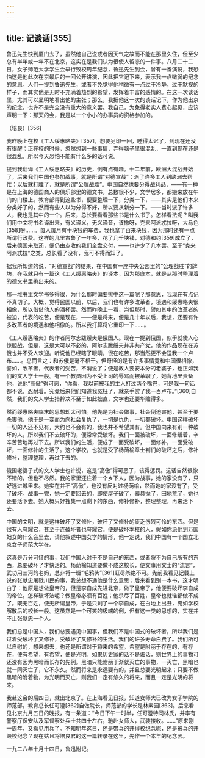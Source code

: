 ```yaml
---
---
---
```

title: 记谈话[355]
---




鲁迅先生快到厦门去了，虽然他自己说或者因天气之故而不能在那里久住，但至少总有半年或一年不在北京，这实在是我们认为很使人留恋的一件事。八月二十二日，女子师范大学学生会举行毁校周年纪念，鲁迅先生到会，曾有一番演说，我恐怕这是他此次在京最后的一回公开讲演，因此把它记下来，表示我一点微弱的纪念的意思。人们一提到鲁迅先生，或者不免觉得他稍微有一点过于冷静，过于默视的样子，而其实他是无时不充满着热烈的希望，发挥着丰富的感情的。在这一次谈话里，尤其可以显明地看出他的主张；那么，我把他这一次的谈话记下，作为他出京的纪念，也许不是完全没有重大的意义罢。我自己，为免得老实人费心起见，应该声明一下：那天的会，我是以一个小小的办事员的资格参加的。

（培良）[356]

我昨晚上在校《工人绥惠略夫》[357]，想要另印一回，睡得太迟了，到现在还没有很醒；正在校的时候，忽然想到一些事情，弄得脑子里很混乱，一直到现在还是很混乱，所以今天恐怕不能有什么多的话可说。

提到我翻译《工人绥惠略夫》的历史，倒有点有趣。十二年前，欧洲大混战开始了，后来我们中国也参加战事，就是所谓“对德宣战”；派了许多工人到欧洲去帮忙；以后就打胜了，就是所谓“公理战胜”。中国自然也要分得战利品，——有一种是在上海的德国商人的俱乐部里的德文书，总数很不少，文学居多，都搬来放在午门的门楼上。教育部得到这些书，便要整理一下，分类一下，——其实是他们本来分类好了的，然而有些人以为分得不好，所以要从新分一下。——当时派了许多人，我也是其中的一个。后来，总长要看看那些书是什么书了。怎样看法呢？叫我们用中文将书名译出来，有义译义，无义译音，该撒呀，克来阿派忒拉呀，大马色[358]呀……。每人每月有十块钱的车费，我也拿了百来块钱，因为那时还有一点所谓行政费。这样的几里古鲁了一年多，花了几千块钱，对德和约[359]成立了，后来德国来取还，便仍由点收的我们全盘交付，——也许少了几本罢。至于“克来阿派忒拉”之类，总长看了没有，我可不得而知了。

据我所知道的说，“对德宣战”的结果，在中国有一座中央公园里的“公理战胜”的牌坊，在我就只有一篇这《工人绥惠略夫》的译本，因为那底本，就是从那时整理着的德文书里挑出来的。

那一堆书里文学书多得很，为什么那时偏要挑中这一篇呢？那意思，我现在有点记不真切了。大概，觉得民国以前，以后，我们也有许多改革者，境遇和绥惠略夫很相像，所以借借他人的酒杯罢。然而昨晚上一看，岂但那时，譬如其中的改革者的被迫，代表的吃苦，便是现在，——便是将来，便是几十年以后，我想，还要有许多改革者的境遇和他相像的。所以我打算将它重印一下……。

《工人绥惠略夫》的作者阿尔志跋绥夫是俄国人。现在一提到俄国，似乎就使人心惊胆战。但是，这是大可以不必的，阿尔志跋绥夫并非共产党，他的作品现在在苏俄也并不受人欢迎。听说他已经瞎了眼睛，很在吃苦，那当然更不会送我一个卢布……。总而言之：和苏俄是毫不相干。但奇怪的是有许多事情竟和中国很相像，譬如，改革者，代表者的受苦，不消说了；便是教人要安本分的老婆子，也正如我们的文人学士一般。有一个教员因为不受上司的辱骂而被革职了，她背地里责备他，说他“高傲”得可恶，“你看，我以前被我的主人打过两个嘴巴，可是我一句话都不说，忍耐着。究竟后来他们知道我冤枉了，就亲手赏了我一百卢布。”[360]自然，我们的文人学士措辞决不至于如此拙直，文字也还要华赡得多。

然而绥惠略夫临末的思想却太可怕。他先是为社会做事，社会倒迫害他，甚至于要杀害他，他于是一变而为向社会复仇了，一切是仇仇，一切都破坏。中国这样破坏一切的人还不见有，大约也不会有的，我也并不希望其有。但中国向来有别一种破坏的人，所以我们不去破坏的，便常常受破坏。我们一面被破坏，一面修缮着，辛辛苦苦地再过下去。所以我们的生活，便成了一面受破坏，一面修补，一面受破坏，一面修补的生活了。这个学校，也就是受了杨荫榆章士钊们的破坏之后，修补修补，整理整理，再过下去的。

俄国老婆子式的文人学士也许说，这是“高傲”得可恶了，该得惩罚。这话自然很像不错的，但也不尽然。我的家里还住着一个乡下人，因为战事，她的家没有了，只好逃进城里来。她实在并不“高傲”，也没有反对过杨荫榆，然而她的家没有了，受了破坏。战事一完，她一定要回去的，即使屋子破了，器具抛了，田地荒了，她也还要活下去。她大概只好搜集一点剩下的东西，修补修补，整理整理，再来活下去。

中国的文明，就是这样破坏了又修补，破坏了又修补的疲乏伤残可怜的东西。但是很有人夸耀它，甚至于连破坏者也夸耀它。便是破坏本校的人，假如你派他到万国妇女的什么会里去，请他叙述中国女学的情形，他一定说，我们中国有一个国立北京女子师范大学在。

这真是万分可惜的事，我们中国人对于不是自己的东西，或者将不为自己所有的东西，总要破坏了才快活的。杨荫榆知道要做不成这校长，便文事用文士的“流言”，武功用三河的老妈，总非将一班“毛鸦头”[361]赶尽杀绝不可。先前我看见记载上说的张献忠屠戮川民的事，我总想不通他是什么意思；后来看到别一本书，这才明白了：他原是想做皇帝的，但是李自成先进北京，做了皇帝了，他便要破坏李自成的帝位。怎样破坏法呢？做皇帝必须有百姓；他杀尽了百姓，皇帝也就谁都做不成了。既无百姓，便无所谓皇帝，于是只剩了一个李自成，在白地上出丑，宛如学校解散后的校长一般。这虽然是一个可笑的极端的例，但有这一类的思想的，实在并不止张献忠一个人。

我们总是中国人，我们总要遇见中国事，但我们不是中国式的破坏者，所以我们是过着受破坏了又修补，受破坏了又修补的生活。我们的许多寿命白费了。我们所可以自慰的，想来想去，也还是所谓对于将来的希望。希望是附丽于存在的，有存在，便有希望，有希望，便是光明。如果历史家的话不是诳话，则世界上的事物可还没有因为黑暗而长存的先例。黑暗只能附丽于渐就灭亡的事物，一灭亡，黑暗也就一同灭亡了，它不永久。然而将来是永远要有的，并且总要光明起来；只要不做黑暗的附着物，为光明而灭亡，则我们一定有悠久的将来，而且一定是光明的将来。

我赴这会的后四日，就出北京了。在上海看见日报，知道女师大已改为女子学院的师范部，教育总长任可澄[362]自做院长，师范部的学长是林素园[363]。后来看见北京九月五日的晚报，有一条道：“今日下午一时半，任可澄特同林氏，并率有警察厅保安队及军督察处兵士共四十左右，驰赴女师大，武装接收。……”原来刚一周年，又看见用兵了。不知明年这日，还是带兵的开得校纪念呢，还是被兵的开毁校纪念？现在姑且将培良君的这一篇转录在这里，先作一个本年的纪念罢。

一九二六年十月十四日，鲁迅附记。